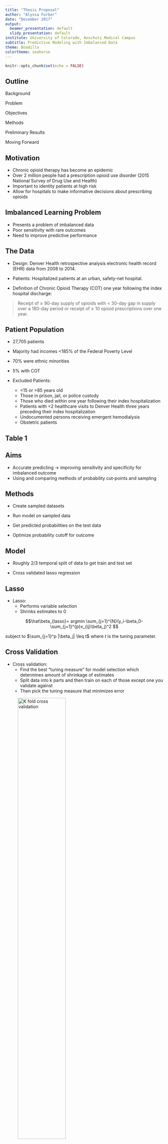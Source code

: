 ```yaml
---
title: "Thesis Proposal"
author: "Alyssa Forber"
date: "December 2017"
output:
  beamer_presentation: default
  slidy_presentation: default
institute: University of Colorado, Anschutz Medical Campus
subtitle: Predictive Modeling with Imbalanced Data
theme: Boadilla
colortheme: seahorse
---
```


```r
knitr::opts_chunk$set(echo = FALSE)
```

## Outline

Background

Problem

Objectives

Methods

Preliminary Results

Moving Forward


## Motivation

- Chronic opioid therapy has become an epidemic
- Over 2 million people had a prescription opioid use disorder (2015 National Survey of Drug Use and Health)
- Important to identity patients at high risk
- Allow for hospitals to make informative decisions about prescribing opioids


## Imbalanced Learning Problem

- Presents a problem of imbalanced data
- Poor sensitivity with rare outcomes
- Need to improve predictive performance


## The Data

- Design: Denver Health retrospective analysis electronic health record (EHR) data from 2008 to 2014.

- Patients: Hospitalized patients at an urban, safety-net hospital.

- Definition of Chronic Opioid Therapy (COT) one year following the index hospital discharge:

> Receipt of $\geq$ 90-day supply of opioids with < 30-day gap in supply over a 180-day period or receipt of $\geq$ 10 opioid prescriptions over one year. 



## Patient Population

- 27,705 patients
- Majority had incomes <185% of the Federal Poverty Level
- 70% were ethnic minorities
- 5% with COT

- Excluded Patients:
    - <15 or >85 years old
    - Those in prison, jail, or police custody
    - Those who died within one year following their index hospitalization
    - Patients with <2 healthcare visits to Denver Health three years preceding their index hospitalization
    - Undocumented persons receiving emergent hemodialysis
    - Obstetric patients


## Table 1

\begin{table}
\scalebox{0.7}{
\begin{tabular}{l c c c}
\hline
\textbf{Variable} & \textbf{Yes COT} & \textbf{No COT} & \textbf{p-value} \\
 & 1,457 (5\%) & 26,248 (95\%) & \\
\hline
Age 15-35 & 10\% & 22\% & $<$.001\\
Age 45-55 & 35\% & 24\% & $<$.001 \\
Age 55-65 & 28\% & 21\% & $<$.001 \\
Discount payment or Medicaid & 76\% & 61\% & $<$.001 \\
History of chronic pain & 76\% &53\%& $<$.001 \\
Discharge diagnosis chronic pain & 50\% & 29\% & $<$.001 \\
Surgical patient & 48\% & 39\% & $<$.001 \\
Benzodiazepine & 16\% & 5\% & $<$.001 \\
Non-opioid analgesics & 25\% & 9\% & $<$.001 \\
Number of opioid prescriptions: & & &\\
0 & 38\% & 80\%& \\
1 & 17\% & 11\% & \\
2 & 14\% & 4\%& \\
3 & 9\% & 2\% & \\
4-9 & 23\% & 3\% & $<$.001 \\
Receipt of opioid at discharge & 56\% & 28\% & $<$.001 \\
MME per hospital day $>$ 10 & 80\% & 52\% & $<$.001 \\
\hline
\end{tabular} 
}
\end{table}

## Aims


- Accurate predicting $\rightarrow$ improving sensitivity and specificity for imbalanced outcome
- Using and comparing methods of probability cut-points and sampling


## Methods

- Create sampled datasets

- Run model on sampled data

- Get predicted probabilities on the test data

- Optimize probability cutoff for outcome

## Model 

- Roughly 2/3 temporal split of data to get train and test set

- Cross validated lasso regression


## Lasso

- Lasso:
    - Performs variable selection
    - Shrinks estimates to 0
    
$$\hat\beta_{lasso}= argmin \sum_{j=1}^{N}(y_i-\beta_0-\sum_{j=1}^{p}x_{ij}\beta_j)^2 $$

subject to $\sum_{j=1}^p |\beta_j| \leq t$ where $t$ is the tuning parameter. 
    
## Cross Validation

- Cross validation: 
    - Find the best "tuning measure" for model selection which determines amount of shrinkage of estimates
    - Split data into k parts and then train on each of those except one you validate against
    - Then pick the tuning measure that minimizes error
    
![K fold cross validation](/Users/alyssaforber/Documents/Denver/Thesis/Figures/cross_val.jpeg){ width=60% }

## Advantages and Disadvantages


- Advantages:
    - Lower variance of the predicted values
    - More accurate predictions
    - Reduces the number of predictors

- Disadvantages:
    - No interpretation of predictor coefficients
    - No standard errors out of the model
    - Biased coefficients


## ROC & Cutoff Probabilities

ROC (with pROC package):

- ROC curve plots sensitivity vs specificity
- Top left corner is ideal
- Youden Index is the furthest upper left corner or "max"


## ROC Curve


![ROC Curve](/Users/alyssaforber/Box Sync/AlyssaKatieResearch/Opioids/Results/ExampleROC.png){ width=60% }

    
## Confusion Matrix
\begin{columns}
\begin{column}{0.48\textwidth}


$$ Sensitivity = \frac{TP}{TP+FN}$$

$$ Specificity = \frac{TN}{TN+FP}$$

$$ Accuracy = \frac{TP+ TN}{TP+FP+TN+FN}$$

\end{column}
\begin{column}{0.5\textwidth}

\includegraphics[width=5cm]{/Users/alyssaforber/Documents/Denver/Thesis/Figures/confusion_matrix.png}

\end{column}
\end{columns}


## First approach

No Sampling, Optimize Cut-off:

- Use original unsampled data and get predictions off the lasso model
    - Predictions return probability between 0 and 1 for each observation

- Use 0.5 standard probability cutoff to compare

- Find "best" probability cutoff
      - Youden Index


## Second Approach

Sampling:

- Create sampled data sets that are balanced 
    - Down sample
    - Up sample
    - SMOTE

- Predict and use both standard 0.5 and Youden Index as cutoff

## Down Sampling

- Under-sample majority to equal minority

![Down sample](/Users/alyssaforber/Documents/Denver/Thesis/Figures/undersampling.png){ width=60% }

## Up Sampling

- Over-sample minority to equal majority

![Up sample](/Users/alyssaforber/Documents/Denver/Thesis/Figures/oversampling.png){ width=60% }
        
## SMOTE

- Synthetic Minority Over-sampling Technique

![SMOTE](/Users/alyssaforber/Documents/Denver/Thesis/Figures/smote.jpg){ width=60% }
        
## Results


\begin{table}
\centering
\caption {Results} 
\scalebox{0.65}{
\begin{tabular}{l c c c c c c c c}
\hline
\textbf{Data} & \textbf{Threshold} & \textbf{Specificity} & \textbf{Sensitivity} & \textbf{NPV} & \textbf{PPV} & \textbf{Accuracy} & \textbf{AUC}  & \textbf{Covariates}\\
\hline
\textbf{Unsampled 0.5} & 0.5 & 99 & 8	& 96 & 35 & 96 & 86 & 31  \\
\textbf{Unsampled} & 0.043 & 73 &	85 & 99	& 12 & 73	& 86 & 31\\
\textbf{Down sampled 0.5} & 0.5 & 81 & 75 & 99 & 15 & 81 & 86 & 34 \\
\textbf{Down sampled} & 0.401	& 73 & 85	& 99 & 12 & 74 & 86 & 34\\
\textbf{Up sampled 0.5} & 0.5 & 82 & 75 & 99 & 15 & 82 & 87  & 34 \\
\textbf{Up sampled} & 0.399	& 74 & 85	& 99 & 12	& 74 & 87  & 34 \\
\textbf{SMOTE 0.5} & 0.5 & 86 & 71 & 99 & 17 & 85 & 86 & 33 \\
\textbf{SMOTE} & 0.472 & 84 & 74	& 99 & 17 & 84 & 86  & 33 \\
\hline
\end{tabular}
}
\end{table}


## ROC Plot

![ROC for Original Data: Younden and 0.5 cutoffs](/Users/alyssaforber/Box Sync/AlyssaKatieResearch/Opioids/Results/LassROCplot.png){ width=60% }


## Conclusions Thus Far

- Seeing similar results for both methods

- Depening on situation the clinician may like different sensitivity/specificity

- Some may want to be more conservative, others may not 
    - Example: cancer patients in a significant pain

## Moving Forward

- Bagging (bootstrap aggregating)
    - Model averaging approach

- Simulation of different percentages for rare outcomes
    - Explore method performance at 5%, 10%, 50% ect. of outcome
      
- Investigate other sampling techniques or cut-point methods


## Timeline

Make changes and additions by January

Finalize paper in Februrary

Defend in March


## Questions?

Questions or Suggestions?

## References

https://rasbt.github.io/mlxtend/user_guide/evaluate/confusion_matrix/

https://svds.com/learning-imbalanced-classes/


